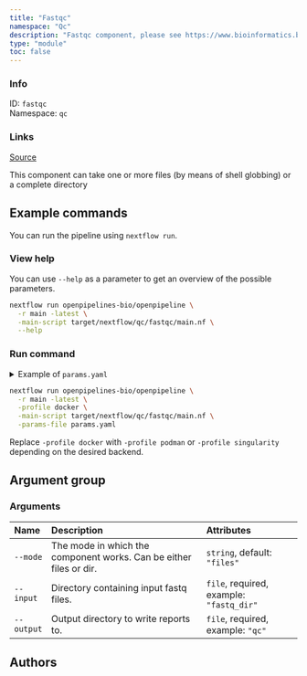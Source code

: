 ```yaml
---
title: "Fastqc"
namespace: "Qc"
description: "Fastqc component, please see https://www.bioinformatics.babraham.ac.uk/projects/fastqc/."
type: "module"
toc: false
---
```


::: {.column-margin}

### Info

ID: `fastqc`  
Namespace: `qc`

### Links
[Source](https://github.com/openpipelines-bio/openpipeline/blob/main/src/qc/fastqc){.btn-action .btn-sm .btn-info .btn role="button"}

:::

This component can take one or more files (by means of shell globbing) or a complete directory

## Example commands

You can run the pipeline using `nextflow run`.

### View help

You can use `--help` as a parameter to get an overview of the possible parameters.

```bash
nextflow run openpipelines-bio/openpipeline \
  -r main -latest \
  -main-script target/nextflow/qc/fastqc/main.nf \
  --help
```

### Run command

<details>
<summary>Example of `params.yaml`</summary>
```yaml

```
</details>

```bash
nextflow run openpipelines-bio/openpipeline \
  -r main -latest \
  -profile docker \
  -main-script target/nextflow/qc/fastqc/main.nf \
  -params-file params.yaml
```

:::{.callout-note}
Replace `-profile docker` with `-profile podman` or `-profile singularity` depending on the desired backend.
:::

## Argument group

### Arguments

|Name       |Description                                                        |Attributes                               |
|:----------|:------------------------------------------------------------------|:----------------------------------------|
|`--mode`   |The mode in which the component works. Can be either files or dir. |`string`, default: `"files"`             |
|`--input`  |Directory containing input fastq files.                            |`file`, required, example: `"fastq_dir"` |
|`--output` |Output directory to write reports to.                              |`file`, required, example: `"qc"`        |

## Authors

